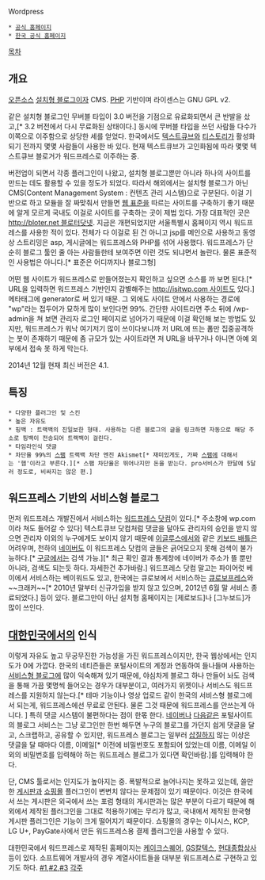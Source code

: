 Wordpress

 * [http://wordpress.org/ 공식 홈페이지]
 * [http://ko.wordpress.org/ 한국 공식 홈페이지]

[[목차]]
== 개요 ==
[[오픈소스]] [[설치형 블로그]]이자 CMS. [[PHP]] 기반이며 라이센스는 GNU GPL v2.

같은 설치형 블로그인 무버블 타입이 3.0 버전을 기점으로 유료화되면서 큰 반발을 샀고,[* 3.2 버전에서 다시 무료화된 상태이다.] 동시에 무버블 타입을 쓰던 사람들 다수가 이쪽으로 이주함으로 상당한 세를 얻었다. 한국에서도 [[텍스트큐브]]와 [[티스토리]]가 활성화되기 전까지 몇몇 사람들이 사용한 바 있다. 현재 텍스트큐브가 고인화됨에 따라 몇몇 텍스트큐브 블로거가 워드프레스로 이주하는 중.

버전업이 되면서 각종 플러그인이 나왔고, 설치형 블로그뿐만 아니라 하나의 사이트를 만드는 데도 활용할 수 있을 정도가 되었다. 따라서 해외에서는 설치형 블로그가 아닌 CMS(Content Management System : 컨텐츠 관리 시스템)으로 구분된다. 이걸 기반으로 하고 모듈을 잘 짜맞춰서 만들면 [[웹 표준]]을 따르는 사이트를 구축하기 좋기 때문에 알게 모르게 국내도 이걸로 사이트를 구축하는 곳이 제법 있다. 가장 대표적인 곳은 [[http://bloter.net 블로터닷넷]]. 지금은 개편되었지만 서울특별시 홈페이지 역시 워드프레스를 사용한 적이 있다. 전체가 다 이걸로 된 건 아니고 jsp를 메인으로 사용하고 동영상 스트리밍은 asp, 게시글에는 워드프레스와 PHP를 섞어 사용했다. 워드프레스가 단순히 블로그 툴인 줄 아는 사람들한테 보여주면 이런 것도 되냐면서 놀란다. 물론 표준적인 사용법은 아니다.[* 표준은 어디까지나 블로그형]

어떤 웹 사이트가 워드프레스로 만들어졌는지 확인하고 싶으면 소스를 까 보면 된다.[* URL을 입력하면 워드프레스 기반인지 감별해주는 [[http://isitwp.com 사이트]]도 있다.] 메타태그에 generator로 써 있기 때문. 그 외에도 사이트 안에서 사용하는 경로에 "wp"라는 접두어가 묘하게 많이 보인다면 99%. 간단한 사이트라면 주소 뒤에 /wp-admin을 쳐 보면 관리자 로그인 페이지로 넘어가기 때문에 이걸 확인해 보는 방법도 있지만, 워드프레스가 워낙 여기저기 많이 쓰이다보니까 저 URL에 뜨는 폼만 집중공격하는 봇이 존재하기 때문에 좀 규모가 있는 사이트라면 저 URL을 바꾸거나 아니면 아예 외부에서 접속 못 하게 막는다. 

2014년 12월 현재 최신 버전은 4.1.

== 특징 ==
 * 다양한 플러그인 및 스킨
 * 높은 자유도
 * 핑백 : 트랙백의 진일보한 형태. 사용하는 다른 블로그의 글을 링크하면 자동으로 해당 주소로 핑백이 전송되어 트랙백이 걸린다.
 * 타임라인식 댓글
 * 차단율 99%의 [[스팸]] 트랙백 차단 엔진 Akismet[* 재미있게도, 가짜 [[스팸]]에 대해서는 '햄'이라고 부른다.][* 스팸 차단율은 뛰어나지만 돈을 받는다. pro서비스가 한달에 5달러 정도로, 비싸지는 않은 편.]

== 워드프레스 기반의 서비스형 블로그 ==
먼저 워드프레스 개발진에서 서비스하는 [http://wordpress.com/ 워드프레스 닷컴]이 있다.[* 주소창에 wp.com 이라 쳐도 들어갈 수 있다] 텍스트큐브 닷컴처럼 댓글을 달아도 관리자의 승인을 받지 않으면 관리자 이외의 누구에게도 보이지 않기 때문에 [[이글루스]]에서와 같은 [[키보드 배틀]]은 어려우며, 천하의 [[네이버]]도 이 워드프레스 닷컴의 글들은 긁어모으지 못해 검색이 불가능하다.[* [[구글]]에서는 검색 가능.][* 최근 확인 결과 통계창에 네이버가 주소가 뜰 뿐만 아니라, 검색도 되는듯 하다. 자세한건 추가바람.]
워드프레스 닷컴 말고는 파이어럿 베이에서 서비스하는 베이워드도 있고, 한국에는 큐로보에서 서비스하는 [http://blog.qrobo.com/ 큐로보프레스]와 ~~크래커~~[* 2010년 말부터 신규가입을 받지 않고 있으며, 2012년 6월 말 서비스 종료되었다.] 등이 있다. 블로그만이 아닌 설치형 홈페이지는 [제로보드]나 [그누보드]가 많이 쓰인다.

== [[대한민국]]에서의 인식 ==
이렇게 자유도 높고 무궁무진한 가능성을 가진 워드프레스이지만, 한국 웹상에서는 인지도가 0에 가깝다. 한국의 네티즌들은 포털사이트의 계정과 연동하여 들나들며 사용하는 [[서비스형 블로그]]에 많이 익숙해져 있기 때문에, 야심차게 블로그 하나 만들어 놔도 검색을 통해 가끔 몇명씩 들어오는 경우가 대부분이고, 여러가지 위젯이나 서비스도 워드프레스를 지원하지 않는다.[* 테마 기능이나 영상 업로드 같이 한국의 서비스형 블로그에서 되는게, 워드프레스에선 무료로 안된다. 물론 그것 때문에 워드프레스를 안쓰는게 아니다. ] 특히 댓글 시스템이 불편하다는 점이 한몫 한다. [[네이버]]나 [[다음]]같은 포털사이트의 블로그 서비스는 그냥 로그인만 한번 해두면 누구의 블로그를 가던지 쉽게 댓글을 달고, 스크랩하고, 공유할 수 있지만, 워드프레스 블로그는 일부러 [[삽질]]하지 않는 이상은 댓글을 달 때마다 이름, 이메일[* 이전에 비밀번호도 포함되어 있었는데 이름, 이메일 이외의 비밀번호를 입력해야 하는 워드프레스 블로그가 있다면 확인바람.]를 입력해야 한다.

단, CMS 툴로서는 인지도가 높아지는 중. 폭발적으로 늘어나지는 못하고 있는데, 쓸만한 [[게시판]]과 [[쇼핑몰]] 플러그인이 변변치 않다는 문제점이 있기 때문이다. 이것은 한국에서 쓰는 게시판은 외국에서 쓰는 포럼 형태의 게시판과는 많은 부분이 다르기 때문에 해외에서 제작된 플러그인을 그대로 적용하기에는 무리가 많고, 국내에서 제작된 한국형 게시판 플러그인은 기능이 크게 떨어지기 때문이다. 쇼핑몰의 경우는 이니시스, KCP, LG U+, PayGate사에서 만든 워드프레스용 결제 플러그인을 사용할 수 있다.

대한민국에서 워드프레스로 제작된 홈페이지는 [[케이크스퀘어]], [http://www.insightofgscaltex.com/ GS칼텍스], [http://www.hyundaicorp.com/ 현대종합상사] 등이 있다. 소프트웨어 개발사의 경우 계열사이트들을 대부분 워드프레스로 구현하고 있기도 하다. [http://www.remotecall.com/ #1],[https://www.mobizen.com/ #2],[http://www.litecam.net/ #3]
[[각주]]
